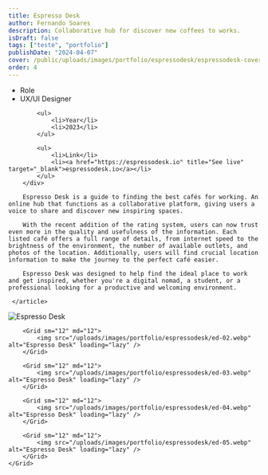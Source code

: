 ```yaml
---
title: Espresso Desk
author: Fernando Soares
description: Collaborative hub for discover new coffees to works.
isDraft: false
tags: ["teste", "portfolio"]
publishDate: "2024-04-07"
cover: /public/uploads/images/portfolio/espressodesk/espressodesk-cover.png
order: 4
---
```


<section class="wrap">
    <article class="content-article">
        <div class="work-data">
            <ul>
                <li>Role</li>
                <li>UX/UI Designer</li>
            </ul>

            <ul>
                <li>Year</li>
                <li>2023</li>
            </ul>

            <ul>
                <li>Link</li>
                <li><a href="https://espressodesk.io" title="See live" target="_blank">espressodesk.io</a></li>
            </ul>
        </div>
    
        Espresso Desk is a guide to finding the best cafés for working. An online hub that functions as a collaborative platform, giving users a voice to share and discover new inspiring spaces.

        With the recent addition of the rating system, users can now trust even more in the quality and usefulness of the information. Each listed café offers a full range of details, from internet speed to the brightness of the environment, the number of available outlets, and photos of the location. Additionally, users will find crucial location information to make the journey to the perfect café easier.

        Espresso Desk was designed to help find the ideal place to work and get inspired, whether you're a digital nomad, a student, or a professional looking for a productive and welcoming environment.

     </article>
</section>

<section class="wrap-wide">
    <Grid isContainer>
        <Grid sm="12" md="12">
            <img src="/uploads/images/portfolio/espressodesk/ed-01.webp" alt="Espresso Desk" loading="lazy" />  
        </Grid>

        <Grid sm="12" md="12">
            <img src="/uploads/images/portfolio/espressodesk/ed-02.webp" alt="Espresso Desk" loading="lazy" />
        </Grid>

        <Grid sm="12" md="12">
            <img src="/uploads/images/portfolio/espressodesk/ed-03.webp" alt="Espresso Desk" loading="lazy" />
        </Grid>

        <Grid sm="12" md="12">
            <img src="/uploads/images/portfolio/espressodesk/ed-04.webp" alt="Espresso Desk" loading="lazy" />
        </Grid>

        <Grid sm="12" md="12">
            <img src="/uploads/images/portfolio/espressodesk/ed-05.webp" alt="Espresso Desk" loading="lazy" />
        </Grid>
    </Grid>
</section>